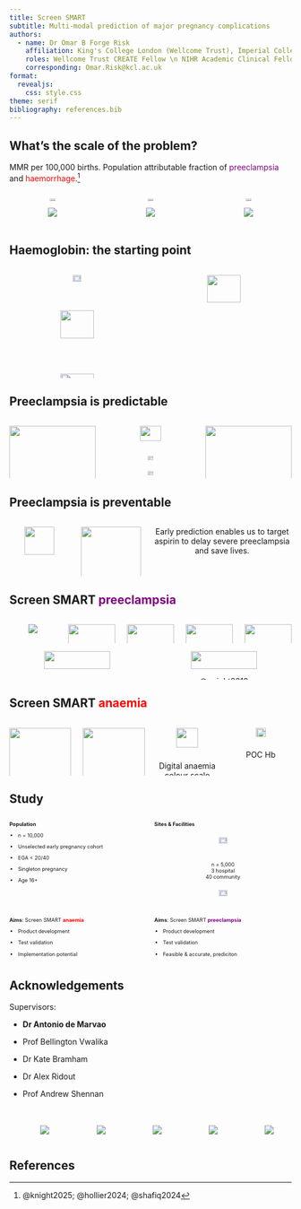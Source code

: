 ```yaml
---
title: Screen SMART
subtitle: Multi-modal prediction of major pregnancy complications
authors:
  - name: Dr Omar B Forge Risk
    affiliation: King's College London (Wellcome Trust), Imperial College London (NIHR)
    roles: Wellcome Trust CREATE Fellow \n NIHR Academic Clinical Fellow
    corresponding: Omar.Risk@kcl.ac.uk
format:
  revealjs:
    css: style.css
theme: serif
bibliography: references.bib
---
```


## What's the scale of the problem?

MMR per 100,000 births. Population attributable fraction of [preeclampsia]{style="color:purple;"} and [haemorrhage]{style="color:red;"}.[^1]

[^1]: @knight2025; @hollier2024; @shafiq2024

::::::::: {.columns style="text-align:center"}
:::: {.column width="33%"}
::: fragment
![](images/gb.svg){width="25%"}\
![](images/UK_MMR.svg)
:::
::::

:::: {.column width="33%"}
::: fragment
![](images/zm.svg){width="25%"}\
![](images/ZM_MMR.svg)
:::
::::

:::: {.column width="33%"}
::: fragment
![](images/sl.svg){width="25%"}\
![](images/SL_MMR.svg)
:::
::::
:::::::::

## Haemoglobin: the starting point

::::::: {.columns style="text-align:center"}
::::: {.column width="50%"}
![](images/sl.svg){width="25%"}

::: r-stack
![](images/blood1.png){width="50%"}

![](images/blood2.png){.fragment width="50%"}

![](images/blood3.png){.fragment width="50%"}
:::

::: fragment
2% routine Hb\
70% anaemic
:::
:::::

::: {.column width="50%"}
![](images/feso4.png){.fragment width="50%"}
:::
:::::::

## Preeclampsia is predictable

::::::::: {.columns style="text-align:center"}
:::: {.column width="33%"}
::: fragment
![](images/NICE.png){width="100%"}\
![](images/gb.svg){width="25%"}\
![](images/MatFac.svg){width="25%"}\
Detection rate: 40%
:::
::::

:::: {.column width="33%"}
::: fragment
![](images/papaya.png){width="50%"}\
![](images/sl.svg){width="25%"}\
![](images/MatFac.svg){width="25%"}\
Detection rate: \~5%
:::
::::

:::: {.column width="33%"}
::: fragment
![](images/FMF.png){width="100%"}\
![](images/gb.svg){width="25%"}\
![](images/MatFac.svg){width="25%"} ![](images/CRADLE.png){width="15%"}![](images/PLGF.png){width="25%"}![](images/UtA.png){width="15%"}\
Detection rate: 70%
:::
::::
:::::::::

## Preeclampsia is preventable

::::::::: {.columns style="text-align:center"}
::::: {.column width="50%"}
::: fragment
![](images/aspirin.png){width="70%"}
:::

::: fragment
![](images/sl.svg){width="25%"} ![](images/zm.svg){width="25%"}\
Uptake \~ 2%
:::
:::::

:::: {.column width="50%"}
::: fragment
![](images/aspirin_prevention.png){width="100%"}\
@rolnik2017
:::
::::

::: fragment
Early prediction enables us to target aspirin to delay severe preeclampsia and save lives.
:::
:::::::::

## Screen SMART [preeclampsia]{style="color:purple;"}

::::::::::::: {.columns style="text-align:center"}
:::: {.column width="20%"}
::: fragment
![](images/MatFac.svg)
:::
::::

:::: {.column width="20%"}
::: fragment
![](images/rapid.png){width="100%"}
:::
::::

:::: {.column width="20%"}
::: fragment
![](images/PLGF.png){width="100%"}
:::
::::

:::: {.column width="20%"}
::: fragment
![](images/GlyFn.png){width="100%"}
:::
::::

:::: {.column width="20%"}
::: fragment
![](images/POCUS.png){width="100%"}
:::
::::
:::::::::::::

::::::: {.columns style="text-align:center"}
:::: {.column width="50%"}
::: fragment
![](images/AUROC.png){width="70%"}\
:::
::::

:::: {.column width="50%"}
::: fragment
![](images/stages.png){width="70%"}\
@wright2019
:::
::::
:::::::

## Screen SMART [anaemia]{style="color:red;"}

::::::::: {.columns style="text-align:center"}
:::: {.column width="25%"}
::: fragment
![](images/rapid.png){width="100%"}\
Shock index
:::
::::

:::: {.column width="25%"}
::: fragment
![](images/gazelle.png){width="100%"}\
Fe\
HbSS\
β-thal
:::
::::

:::: {.column width="25%"}
::: fragment
![](images/who-colour.png){width="60%"}\
Digital anaemia colour scale
:::
::::

:::: {.column width="25%"}
::: fragment
![](images/POCHb.png){width="40%"}\
POC Hb
:::
::::
:::::::::

## Study

::::::::: {.columns style="font-size: 65%"}
:::: {.column width="50%"}
::: fragment
**Population**

-   n = 10,000

-   Unselected early pregnancy cohort

-   EGA \< 20/40

-   Singleton pregnancy

-   Age 16+
:::
::::

:::::: {.column width="50%"}
::::: fragment
**Sites & Facilities**

::: {.column width="50%" style="text-align:center"}
![](images/sl.svg){width="25%"}\
n = 5,000\
3 hospital\
40 community
:::

::: {.column width="50%" style="text-align:center"}
![](images/zm.svg){width="25%"}\
n = 5,000\
4 hospital\
42 community
:::
:::::
::::::
:::::::::

::::::: {.columns style="font-size: 65%"}
:::: {.column width="50%"}
::: fragment
**Aims**: Screen SMART [**anaemia**]{style="color:red;"}

-   Product development

-   Test validation

-   Implementation potential
:::
::::

:::: {.column width="50%"}
::: fragment
**Aims**: Screen SMART [**preeclampsia**]{style="color:purple;"}

-   Product development

-   Test validation

-   Feasible & accurate, prediciton
:::
::::
:::::::

## Acknowledgements

Supervisors:

-   **Dr Antonio de Marvao**

-   Prof Bellington Vwalika

-   Dr Kate Bramham

-   Dr Alex Ridout

-   Prof Andrew Shennan
<div style="height:1.2rem"></div>
::::::::::::: {.columns style="text-align:center"}
:::: {.column width="20%"}
![](images/KCL.png)
::::
:::: {.column width="20%"}
![](images/UnZa.svg)
::::
:::: {.column width="20%"}
![](images/zambart.png)
::::
:::: {.column width="20%"}
![](images/CREATE.png)
::::
:::: {.column width="20%"}
![](images/NIHR.png)
::::
:::::::::::::

## References